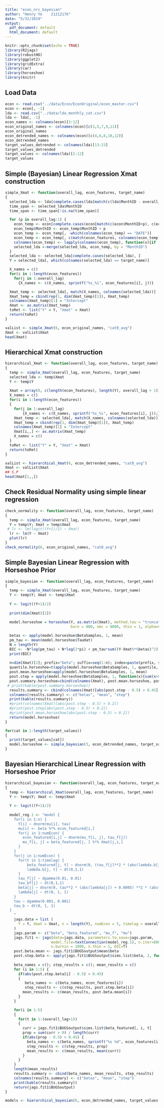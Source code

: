 ```yaml
---
title: "econ_nrc_bayesian"
author: "Henry Ye    21212176"
date: "5/31/2019"
output:
  pdf_document: default
  html_document: default
---
```


```r
knitr::opts_chunk$set(echo = TRUE)
library(R2jags)
library(robustHD)
library(ggplot2)
library(gridExtra)
library(car)
library(horseshoe)
library(knitr)
```

## Load Data
```r
econ <- read.csv("../data/Econ/EconOriginal/econ_master.csv")
econ <- econ[, -1]
lda <- read.csv("../data/lda_monthly_cat.csv")
lda <- lda[, -1]
econ_names <- colnames(econ)[3:12]
econ_original_names <- colnames(econ)[c(3,5,7,9,11)]
econ_original_names
econ_detrended_names <- colnames(econ)[c(4,6,8,10,12)]
econ_detrended_names
target_values_detrended <- colnames(lda)[13:23]
target_values_detrended
target_values <- colnames(lda)[2:12]
target_values
```

## Simple (Bayesian) Linear Regression Xmat construction
```r
simple_Xmat <- function(overall_lag, econ_features, target_name)
{
  selected_lda <- lda[complete.cases(lda[match(c(lda$MonthID - overall_lag), c(lda$MonthID)), ]), ]
  time_span <- selected_lda$MonthID
  time_span <- time_span[!is.na(time_span)]

  for (p in overall_lag:1) {
    econ_temp <- econ[complete.cases(econ[match(c(econ$MonthID+p), c(econ$MonthID)), ]), ]
    econ_temp$MonthID <- econ_temp$MonthID + p
    econ_temp <- econ_temp[, -which(colnames(econ_temp) == "DATE")]
    econ_temp <- econ_temp[, c(match(econ_features, colnames(econ_temp)), 1)]
    colnames(econ_temp) <- lapply(colnames(econ_temp), function(x){if (x != "MonthID") sprintf("%s_%i", x, p) else x})
    selected_lda <-merge(selected_lda, econ_temp, by = "MonthID")
  }
  selected_lda <- selected_lda[complete.cases(selected_lda), ]
  Y = selected_lda[, which(colnames(selected_lda) == target_name)]

  X_names = c()
  for(i in 1:length(econ_features)) 
    for(j in 1:overall_lag) 
      {X_names <- c(X_names, sprintf("%s_%i", econ_features[i], j))}

  Xmat_temp <- selected_lda[, match(X_names, colnames(selected_lda))]
  Xmat_temp = cbind(rep(1, dim(Xmat_temp)[1]), Xmat_temp)
  colnames(Xmat_temp)[1] = "Intercept"
  Xmat <- as.matrix(Xmat_temp)
  toRet <- list("Y" = Y, "Xmat" = Xmat)
  return(toRet)
}
```


```r
valList <- simple_Xmat(6, econ_original_names, "cat0_avg")
Xmat <- valList$Xmat
head(Xmat)
```


## Hierarchical Xmat construction
```r
hierarchical_Xmat <- function(overall_lag, econ_features, target_name)
{
  temp <- simple_Xmat(overall_lag, econ_features, target_name)
  selected_lda <- temp$Xmat
  Y <- temp$Y
  
  Xmat = array(0, c(length(econ_features), length(Y), overall_lag + 1))
  X_names = c()
  for(i in 1:length(econ_features)) 
  {
    for(j in 1:overall_lag) 
        {X_names <- c(X_names, sprintf("%s_%i", econ_features[i], j));}
    Xmat_temp <- selected_lda[, match(X_names, colnames(selected_lda))]
    Xmat_temp = cbind(rep(1, dim(Xmat_temp)[1]), Xmat_temp)
    colnames(Xmat_temp)[1] = "Intercept"
    Xmat[i,,] <- as.matrix(Xmat_temp)
    X_names = c()
  }
  toRet <- list("Y" = Y, "Xmat" = Xmat)
  return(toRet) 
}
```

```r
valList <- hierarchical_Xmat(6, econ_detrended_names, "cat0_avg")
Xmat <- valList$Xmat
## S.P
head(Xmat[1,,])
```

## Check Residual Normality using simple linear regression
```r
check_normality <- function(overall_lag, econ_features, target_name)
{
  temp <- simple_Xmat(overall_lag, econ_features, target_name)
  Y = temp$Y; Xmat = temp$Xmat
 # lr <- lm(logit((Y+1)/2) ~ Xmat)
  lr <- lm(Y ~ Xmat)
  plot(lr)
}
check_normality(6, econ_original_names, "cat0_avg")
```


## Simple Bayesian Linear Regression with Horseshoe Prior
```r
simple_bayesian <- function(overall_lag, econ_features, target_name) 
{
  temp <- simple_Xmat(overall_lag, econ_features, target_name)
  Y <- temp$Y; Xmat <- temp$Xmat
  
  Y <- logit((Y+1)/2)
  
  print(dim(Xmat)[1])
  
  model.horseshoe = horseshoe(Y, as.matrix(Xmat), method.tau = "truncatedCauchy", method.sigma = "Jeffreys",
                              burn = 800, nmc = 8000, thin = 1, alpha=0.05)

  betas <- apply(model.horseshoe$BetaSamples, 1, mean)
  pm_tau <- mean(model.horseshoe$TauHat)
  N = length(Y)
  BIC <- -N*log(pm_tau) + N*log(2*pi) + pm_tau*sum((Y-Xmat%*%betas)^2) + (dim(Xmat)[2]+1)*log(N) 
  print(BIC)
  
  n=dim(Xmat)[2]; prefix="beta"; suffix=seq(1:n); index=paste(prefix, suffix, sep=".") 
  quantile.horseshoe=t(apply(model.horseshoe$BetaSamples, 1, quantile, prob=c(0.025, 0.5, 0.975))) 
  post.mean.horseshoe=apply(model.horseshoe$BetaSamples, 1, mean) 
  post.step = apply(model.horseshoe$BetaSamples, 1, function(x){sum(x>0) / length(x)})
  post.summary.horseshoe=cbind(colnames(Xmat), post.mean.horseshoe, post.step) 
 # print(kable(post.summary.horseshoe))
  results.summary <- cbind(colnames(Xmat)[abs(post.step - 0.5) > 0.45], post.mean.horseshoe[abs(post.step - 0.5) > 0.45], post.step[abs(post.step - 0.5) > 0.45])
  colnames(results.summary) <- c("betas", "mean", "step")
  print(kable(results.summary))
  #print(colnames(Xmat)[abs(post.step - 0.5) > 0.2])
  #print(post.step[abs(post.step - 0.5) > 0.2])
  #print(post.mean.horseshoe[abs(post.step - 0.5) > 0.2])
  return(model.horseshoe)
}
```

```r
for(cat in 1:length(target_values))
{
  print(target_values[cat])
  model.horseshoe <- simple_bayesian(3, econ_detrended_names, target_values[cat])
}
```


## Bayesian Hierarchical Linear Regression with Horseshoe Prior
```r
hierarchical_bayesian <- function(overall_lag, econ_features, target_name) 
{
  temp <- hierarchical_Xmat(overall_lag, econ_features, target_name)
  Y <- temp$Y; Xmat <- temp$Xmat
  
  Y <- logit((Y+1)/2)
    
  model_reg.1 <- "model {
    for(i in 1:n) {
      Y[i] ~ dnorm(mu[i], tau)
      mu[i] <- beta %*% econ_featured[i,]
      for(j in 1:numEcon) {
        econ_featured[i,j] ~ dnorm(mu_f[i, j], tau_f[j])
        mu_f[i, j] = beta_featured[j, ] %*% Xmat[j,i,]
      }
    }
    for(j in 1:numEcon) {
      for(t in 1:timelag) {
          beta_featured[j, t] ~ dnorm(0, (tau_f[j]**2 * (abs(lambda.b[j, t]) + 0.0005) ** 2) * (abs(tau_bf[j]) + 0.0005) ** 2)
          lambda.b[j, t] ~ dt(0,1,1)
      }
      tau_f[j] ~ dgamma(0.01, 0.01)
      tau_bf[j] ~ dt(0,1,1)
      beta[j] ~ dnorm(0, tau**2 * (abs(lambda[j]) + 0.0005) **2 * (abs(tau_b) + 0.0005) ** 2)
      lambda[j] ~ dt(0, 1, 1)
    }
    tau ~ dgamma(0.001, 0.001)
    tau_b ~ dt(0, 1, 1)
  }
    "
    jags.data = list (
      Y = Y, Xmat = Xmat, n = length(Y), numEcon = 5, timelag = overall_lag + 1
    )
    jags.param <- c("beta", "beta_featured", "mu_f", "mu")
    jags.fit1 <- jags(data=jags.data, parameters.to.save=jags.param,
                     model.file=textConnection(model_reg.1), n.iter=8000, n.chains=1,
                     n.burnin = 1000, n.thin = 1, DIC=T)
    post.beta.mean <- jags.fit1$BUGSoutput$mean$beta
    post.step.beta <- apply(jags.fit1$BUGSoutput$sims.list$beta, 2, function(a){sum(a>0)/length(a)})
    
    beta_names = c(); step_results = c(); mean_results = c()
    for (i in 1:5) {
      if(abs(post.step.beta[i] - 0.5) > 0.45)
      {
         beta_names <- c(beta_names, econ_features[i])
         step_results <- c(step_results, post.step.beta[i])
        mean_results <- c(mean_results, post.beta.mean[i])
      }
    }

    for(i in 1:5)
    {
      for(t in 1:(overall_lag+1))
      {
        curr = jags.fit1$BUGSoutput$sims.list$beta_featured[, i, t]
        prop = sum(curr > 0) / length(curr)
        if(abs(prop - 0.5) > 0.45) {
          beta_names <- c(beta_names, sprintf("%s %d", econ_features[i], t-1))
          step_results <- c(step_results, prop)
          mean_results <- c(mean_results, mean(curr))
        }
      }
    }
    length(mean_results)
    results.summary <- cbind(beta_names, mean_results, step_results)
    colnames(results.summary) <- c("betas", "mean", "step")
    print(kable(results.summary))
    return(jags.fit1$BUGSoutput)
}
```

```r

models <- hierarchical_bayesian(6, econ_detrended_names, target_values[5])
```

